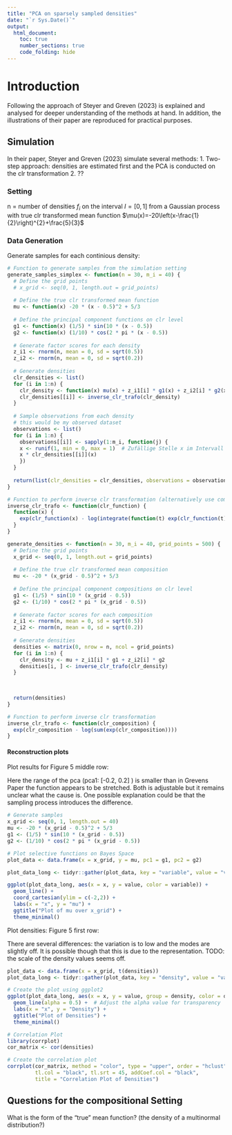 ```yaml
---
title: "PCA on sparsely sampled densities"
date: "`r Sys.Date()`"
output:
  html_document:
    toc: true
    number_sections: true
    code_folding: hide
---
```


# Introduction

Following the approach of Steyer and Greven (2023) is explained and analysed for deeper understanding of the methods at hand.
In addition, the illustrations of their paper are reproduced for practical purposes.

## Simulation

In their paper, Steyer and Greven (2023) simulate several methods:
1. Two-step approach: densities are estimated first and the PCA is conducted on the clr transformation
2. ??

### Setting

n = number of densities $f_i$ on the interval $I=[0,1]$ from a Gaussian process with true clr transformed mean function $\mu(x)=-20\left(x-\frac{1}{2}\right)^{2}+\frac{5}{3}$


### Data Generation

Generate samples for each continious density:

```r
# Function to generate samples from the simulation setting
generate_samples_simplex <- function(n = 30, m_i = 40) {
  # Define the grid points
  # x_grid <- seq(0, 1, length.out = grid_points)
  
  # Define the true clr transformed mean function
  mu <- function(x) -20 * (x - 0.5)^2 + 5/3
  
  # Define the principal component functions on clr level
  g1 <- function(x) (1/5) * sin(10 * (x - 0.5))
  g2 <- function(x) (1/10) * cos(2 * pi * (x - 0.5))
  
  # Generate factor scores for each density
  z_i1 <- rnorm(n, mean = 0, sd = sqrt(0.5))
  z_i2 <- rnorm(n, mean = 0, sd = sqrt(0.2))
  
  # Generate densities
  clr_densities <- list()
  for (i in 1:n) {
    clr_density <- function(x) mu(x) + z_i1[i] * g1(x) + z_i2[i] * g2(x)
    clr_densities[[i]] <- inverse_clr_trafo(clr_density)
  }
  
  # Sample observations from each density
  # this would be my observed dataset
  observations <- list()
  for (i in 1:n) {
    observations[[i]] <- sapply(1:m_i, function(j) {
    x <- runif(1, min = 0, max = 1)  # Zufällige Stelle x im Intervall [0, 1]
    x * clr_densities[[i]](x)
    })
  }
  
  return(list(clr_densities = clr_densities, observations = observations))
}

# Function to perform inverse clr transformation (alternatively use compositions functionality)
inverse_clr_trafo <- function(clr_function) {
  function(x) {
    exp(clr_function(x) - log(integrate(function(t) exp(clr_function(t)), 0, 1)$value))
  }
}
```

```r

generate_densities <- function(n = 30, m_i = 40, grid_points = 500) {
  # Define the grid points
  x_grid <- seq(0, 1, length.out = grid_points)
  
  # Define the true clr transformed mean composition
  mu <- -20 * (x_grid - 0.5)^2 + 5/3
  
  # Define the principal component compositions on clr level
  g1 <- (1/5) * sin(10 * (x_grid - 0.5))
  g2 <- (1/10) * cos(2 * pi * (x_grid - 0.5))
  
  # Generate factor scores for each composition
  z_i1 <- rnorm(n, mean = 0, sd = sqrt(0.5))
  z_i2 <- rnorm(n, mean = 0, sd = sqrt(0.2))
  
  # Generate densities
  densities <- matrix(0, nrow = n, ncol = grid_points)
  for (i in 1:n) {
    clr_density <- mu + z_i1[i] * g1 + z_i2[i] * g2
    densities[i, ] <- inverse_clr_trafo(clr_density)
  }
  

  
  return(densities)
}

# Function to perform inverse clr transformation
inverse_clr_trafo <- function(clr_composition) {
  exp(clr_composition - log(sum(exp(clr_composition))))
}

```

#### Reconstruction plots
Plot results for Figure 5 middle row:

Here the range of the pca (pca1: [-0.2, 0.2] ) is smaller than in Grevens Paper the function appears to be stretched. Both is adjustable 
but it remains unclear what the cause is. One possible explanation could be that the sampling process introduces the difference.

```r
# Generate samples
x_grid <- seq(0, 1, length.out = 40)
mu <- -20 * (x_grid - 0.5)^2 + 5/3
g1 <- (1/5) * sin(10 * (x_grid - 0.5))
g2 <- (1/10) * cos(2 * pi * (x_grid - 0.5))

# Plot selective functions on Bayes Space
plot_data <- data.frame(x = x_grid, y = mu, pc1 = g1, pc2 = g2)

plot_data_long <- tidyr::gather(plot_data, key = "variable", value = "value", -x)

ggplot(plot_data_long, aes(x = x, y = value, color = variable)) +
  geom_line() +
  coord_cartesian(ylim = c(-2,2)) +
  labs(x = "x", y = "mu") +
  ggtitle("Plot of mu over x_grid") +
  theme_minimal() 

```


Plot densities: Figure 5 first row:

There are several differences: the variation is to low and the modes are slightly off. It is possible though that this is due to the representation. 
TODO: the scale of the density values seems off.

```r
plot_data <- data.frame(x = x_grid, t(densities))
plot_data_long <- tidyr::gather(plot_data, key = "density", value = "value", -x)

# Create the plot using ggplot2
ggplot(plot_data_long, aes(x = x, y = value, group = density, color = density)) +
  geom_line(alpha = 0.5) +  # Adjust the alpha value for transparency
  labs(x = "x", y = "Density") +
  ggtitle("Plot of Densities") +
  theme_minimal()

# Correlation Plot
library(corrplot)
cor_matrix <- cor(densities)

# Create the correlation plot
corrplot(cor_matrix, method = "color", type = "upper", order = "hclust", 
         tl.col = "black", tl.srt = 45, addCoef.col = "black", 
         title = "Correlation Plot of Densities")

```

## Questions for the compositional Setting

What is the form of the "true" mean function? (the density of a multinormal distribution?)